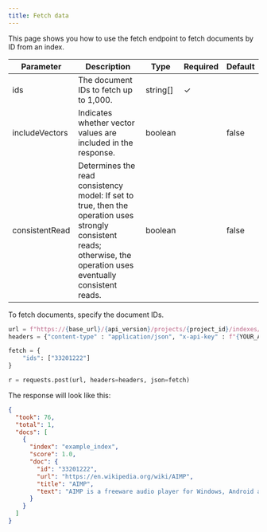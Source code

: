 ```yaml
---
title: Fetch data
---
```


This page shows you how to use the fetch endpoint to fetch documents by ID from an index.

| Parameter      | Description                                                   | Type       | Required | Default |
| -------------- | ------------------------------------------------------------- | ---------- | -------- | ------- |
| ids            | The document IDs to fetch up to 1,000.                        | string[]   | ✓        |         |
| includeVectors | Indicates whether vector values are included in the response. | boolean    |          | false   |
| consistentRead | Determines the read consistency model: If set to true, then the operation uses strongly consistent reads; otherwise, the operation uses eventually consistent reads. | boolean          |          | false   |

To fetch documents, specify the document IDs.

```python python
url = f"https://{base_url}/{api_version}/projects/{project_id}/indexes/{index_name}/query"
headers = {"content-type" : "application/json", "x-api-key" : f"{YOUR_API_KEY}"}

fetch = {
	"ids": ["33201222"]
}

r = requests.post(url, headers=headers, json=fetch)
```
The response will look like this:

```json
{
  "took": 76,
  "total": 1,
  "docs": [
    {
      "index": "example_index",
      "score": 1.0,
      "doc": {
        "id": "33201222",
        "url": "https://en.wikipedia.org/wiki/AIMP",
        "title": "AIMP",
        "text": "AIMP is a freeware audio player for Windows, Android and Linux (through Wine) ... "
      }
    }
  ]
}
```